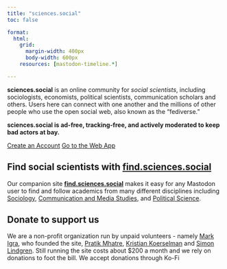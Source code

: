 ```yaml
---
title: "sciences.social"
toc: false

format:
  html:
    grid: 
      margin-width: 400px
      body-width: 600px
    resources: [mastodon-timeline.*]

---
```



**sciences.social** is an online community for *social scientists*, including
sociologists, economists, political scientists, communication scholars and others. 
Users here can  connect with one another and the millions of other people who use the open social web, 
also known as the "fediverse." 

**sciences.social is ad-free, tracking-free, and actively moderated to keep bad actors at bay.**

[Create an Account](https://sciences.social/auth/sign_up){target="_blank" class="btn btn-primary"} [Go to the Web App](https://sciences.social){class="btn btn-primary"}

## Find social scientists with **[find.sciences.social](https://find.sciences.social)** 

Our companion site **[find.sciences.social](https://find.sciences.social)** makes it easy for any Mastodon user to find and follow academics from many different disciplines including [Sociology](https://find.sciences.social/search?field=sociology), [Communication and Media Studies](https://find.sciences.social/search?q=&field=communication-and-media-studies), and [Political Science](https://find.sciences.social/search?q=&field=political-scientists).

## Donate to support us

We are a non-profit organization run by unpaid volunteers - namely
[Mark Igra](https://sciences.social/@markigra), who founded the site,
[Pratik Mhatre](https://sciences.social/deck/@Pratik),
[Kristian Koerselman](https://sciences.social/deck/@economistatwork) and 
[Simon Lindgren](https://sciences.social/deck/@simonlindgren). Still
running the site costs about \$200 a month and we rely on donations to
foot the bill. We accept donations through Ko-Fi


<script type='text/javascript' src='https://storage.ko-fi.com/cdn/widget/Widget_2.js'></script><script type='text/javascript'>kofiwidget2.init('Donate on Ko-fi', '#277fe3', 'Q5Q2GBAKW');kofiwidget2.draw();</script> 